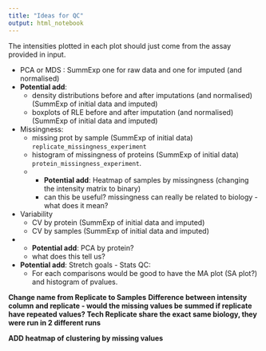 ```yaml
---
title: "Ideas for QC"
output: html_notebook
---
```


The intensities plotted in each plot should just come from the assay provided in input. 

- PCA or MDS : SummExp one for raw data and one for imputed (and normalised)
- **Potential add**: 
  - density distributions before and after imputations (and normalised) (SummExp of initial data and imputed)
  - boxplots of RLE before and after imputation (and normalised) (SummExp of initial data and imputed)
- Missingness: 
  - missing prot by sample (SummExp of initial data) `replicate_missingness_experiment`
  - histogram of missingness of proteins (SummExp of initial data) `protein_missingness_experiment`. 
  - - **Potential add**: Heatmap of samples by missingness (changing the intensity matrix to binary)
    - can this be useful? missingness can really be related to biology - what does it mean?
- Variability
  - CV by protein (SummExp of initial data and imputed)
  - CV by samples (SummExp of initial data and imputed)
- - **Potential add**: PCA by protein? 
  - what does this tell us?


- **Potential add**: Stretch goals - Stats QC:
  - For each comparisons would be good to have the MA plot (SA plot?) and histogram of pvalues.  


**Change name from Replicate to Samples**
**Difference between intensity column and replicate - would the missing values be summed if replicate have repeated values? Tech Replicate share the exact same biology, they were run in 2 different runs**

**ADD heatmap of clustering by missing values**
